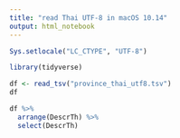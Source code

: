 ```yaml
---
title: "read Thai UTF-8 in macOS 10.14"
output: html_notebook
---
```


```r
Sys.setlocale("LC_CTYPE", "UTF-8")
```

```r
library(tidyverse)
```

```r
df <- read_tsv("province_thai_utf8.tsv")
df
```

```r
df %>%
  arrange(DescrTh) %>%
  select(DescrTh)
```


